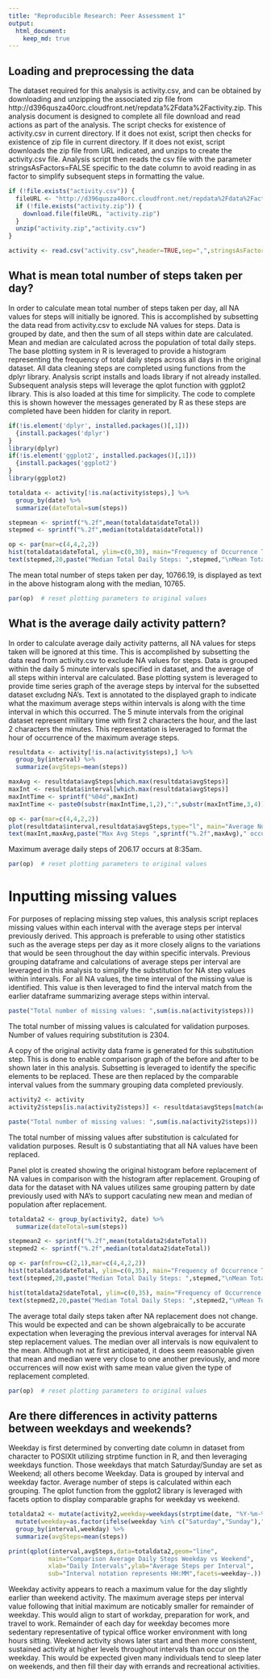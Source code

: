 ```yaml
---
title: "Reproducible Research: Peer Assessment 1"
output: 
  html_document:
    keep_md: true
---
```




## Loading and preprocessing the data

The dataset required for this analysis is activity.csv, and can be obtained by downloading and unzipping the associated zip file from http://d396qusza40orc.cloudfront.net/repdata%2Fdata%2Factivity.zip.  This analysis document is designed to complete all file download and read actions as part of the analysis.  The script checks for existence of activity.csv in current directory.  If it does not exist, script then checks for existence of zip file in current directory.  If it does not exist, script downloads the zip file from URL indicated, and unzips to create the activity.csv file.  Analysis script then reads the csv file with the parameter stringsAsFactors=FALSE specific to the date column to avoid reading in as factor to simplify subsequent steps in formatting the value.  
  
```r
if (!file.exists("activity.csv")) {
  fileURL <- "http://d396qusza40orc.cloudfront.net/repdata%2Fdata%2Factivity.zip"
  if (!file.exists("activity.zip")) {
    download.file(fileURL, "activity.zip")
  }
  unzip("activity.zip","activity.csv")
}

activity <- read.csv("activity.csv",header=TRUE,sep=",",stringsAsFactors=FALSE)  
```
  
  
  
## What is mean total number of steps taken per day?
In order to calculate mean total number of steps taken per day, all NA values for steps will initially be ignored.  This is accomplished by subsetting the data read from activity.csv to exclude NA values for steps.  Data is grouped by date, and then the sum of all steps within date are calculated. Mean and median are calculated across the population of total daily steps. The base plotting system in R is leveraged to provide a histogram representing the frequency of total daily steps across all days in the original dataset.  All data cleaning steps are completed using functions from the dplyr library.  Analysis script installs and loads library if not already installed.  Subsequent analysis steps will leverage the qplot function with ggplot2 library.  This is also loaded at this time for simplicity.  The code to complete this is shown however the messages generated by R as these steps are completed have been hidden for clarity in report.  
  
```r
if(!is.element('dplyr', installed.packages()[,1]))
  {install.packages('dplyr')
}
library(dplyr)
if(!is.element('ggplot2', installed.packages()[,1]))
  {install.packages('ggplot2')
}
library(ggplot2)
```

```r
totaldata <- activity[!is.na(activity$steps),] %>%
  group_by(date) %>%
  summarize(dateTotal=sum(steps)) 

stepmean <- sprintf("%.2f",mean(totaldata$dateTotal))
stepmed <- sprintf("%.2f",median(totaldata$dateTotal))

op <- par(mar=c(4,4,2,2))
hist(totaldata$dateTotal, ylim=c(0,30), main="Frequency of Occurrence Total Daily Steps", xlab="Total Daily Steps")
text(stepmed,20,paste("Median Total Daily Steps: ",stepmed,"\nMean Total Daily Steps: ",stepmean),pos=4,offset=6,cex=.75)
```

The mean total number of steps taken per day, 10766.19, is displayed as text in the above histogram along with the median, 10765.  
    
```r
par(op)  # reset plotting parameters to original values
```
  
    
## What is the average daily activity pattern?
  
In order to calculate average daily activity patterns, all NA values for steps taken will be ignored at this time.  This is accomplished by subsetting the data read from activity.csv to exclude NA values for steps.  Data is grouped within the daily 5 minute intervals specified in dataset, and the average of all steps within interval are calculated.  Base plotting system is leveraged to provide time series graph of the average steps by interval for the subsetted dataset excludng NA's.  Text is annotated to the displayed graph to indicate what the maximum average steps within intervals is along with the time interval in which this occurred.  The 5 minute intervals from the original dataset represent military time with first 2 characters the hour, and the last 2 characters the minutes.  This representation is leveraged to format the hour of occurrence of the maximum average steps.  
  
  
```r
resultdata <- activity[!is.na(activity$steps),] %>%
  group_by(interval) %>%
  summarize(avgSteps=mean(steps)) 

maxAvg <- resultdata$avgSteps[which.max(resultdata$avgSteps)]
maxInt <- resultdata$interval[which.max(resultdata$avgSteps)]
maxIntTime <- sprintf("%04d",maxInt)
maxIntTime <- paste0(substr(maxIntTime,1,2),":",substr(maxIntTime,3,4))

op <- par(mar=c(4,4,2,2))
plot(resultdata$interval,resultdata$avgSteps,type="l", main="Average Number of Daily Steps by 5 Minute Interval", xlab="Daily Intervals", ylab="Average Steps Per Interval", sub="Interval notation represents HH:MM")
text(maxInt,maxAvg,paste("Max Avg Steps ",sprintf("%.2f",maxAvg)," occurs at interval: ",maxInt," (",maxIntTime,")"),cex=.8)
```

Maximum average daily steps of 206.17 occurs at 8:35am.  
  
```r
par(op)  # reset plotting parameters to original values
```
  
  
     
# Inputting missing values
For purposes of replacing missing step values, this analysis script replaces missing values within each interval with the average steps per interval previously derived.  This approach is preferable to using other statistics such as the average steps per day as it more closely aligns to the variations that would be seen throughout the day within specific intervals.  Previous grouping dataframe and calculations of average steps per interval are leveraged in this analysis to simplify the substitution for NA step values within intervals.  For all NA values, the time interval of the missing value is identified.  This value is then leveraged to find the interval match from the earlier dataframe summarizing average steps within interval.  
  
```r
paste("Total number of missing values: ",sum(is.na(activity$steps)))
```

The total number of missing values is calculated for validation purposes.  Number of values requiring substitution is 2304.  
  
A copy of the original activity data frame is generated for this substitution step.  This is done to enable comparison graph of the before and after to be shown later in this analysis. Subsetting is leveraged to identify the specific elements to be replaced.  These are then replaced by the comparable interval values from the summary grouping data completed previously.  
  
```r
activity2 <- activity
activity2$steps[is.na(activity2$steps)] <- resultdata$avgSteps[match(activity2$interval[is.na(activity2$steps)],resultdata$interval)]
```
  
```r
paste("Total number of missing values: ",sum(is.na(activity2$steps)))
```

The total number of missing values after substitution is calculated for validation purposes.  Result is 0 substantiating that all NA values have been replaced.  
  
Panel plot is created showing the original histogram before replacement of NA values in comparison with the histogram after replacement.  Grouping of data for the dataset with NA values utilizes same grouping pattern by date previously used with NA's to support caculating new mean and median of population after replacement.  
  
  
```r
totaldata2 <- group_by(activity2, date) %>%
  summarize(dateTotal=sum(steps)) 

stepmean2 <- sprintf("%.2f",mean(totaldata2$dateTotal))
stepmed2 <- sprintf("%.2f",median(totaldata2$dateTotal))

op <- par(mfrow=c(2,1),mar=c(4,4,2,2))
hist(totaldata$dateTotal, ylim=c(0,35), main="Frequency of Occurrence Total Daily Steps (w/o NA)", xlab="Total Daily Steps")
text(stepmed,20,paste("Median Total Daily Steps: ",stepmed,"\nMean Total Daily Steps: ",stepmean),pos=4,offset=6,cex=.75)

hist(totaldata2$dateTotal, ylim=c(0,35), main="Frequency of Occurrence Total Daily Steps (after NA substitution)", xlab="Total Daily Steps")
text(stepmed2,20,paste("Median Total Daily Steps: ",stepmed2,"\nMean Total Daily Steps: ",stepmean2),pos=4,offset=6,cex=.75)
```
  
The average total daily steps taken after NA replacement does not change.  This would be expected and can be shown algebraically to be accurate expectation when leveraging the previous interval averages for interval NA step replacement values. The median over all intervals is now equivalent to the mean.  Although not at first anticipated, it does seem reasonable given that mean and median were very close to one another previously, and more occurrences will now exist with same mean value given the type of replacement completed.  
  
```r
par(op)  # reset plotting parameters to original values
```
  
  
## Are there differences in activity patterns between weekdays and weekends?
  
Weekday is first determined by converting date column in dataset from character to POSIXlt utilizing strptime function in R, and then leveraging weekdays function.  Those weekdays that match Saturday/Sunday are set as Weekend; all others become Weekday. Data is grouped by interval and weekday factor.  Average number of steps is calculated within each grouping.  The qplot function from the ggplot2 library is leveraged with facets option to display comparable graphs for weekday vs weekend.  
  
```r
totaldata2 <- mutate(activity2,weekday=weekdays(strptime(date, "%Y-%m-%d"))) %>%
  mutate(weekday=as.factor(ifelse(weekday %in% c("Saturday","Sunday"),"Weekend","Weekday"))) %>%
  group_by(interval,weekday) %>%
  summarize(avgSteps=mean(steps)) 

print(qplot(interval,avgSteps,data=totaldata2,geom="line",
           main="Comparison Average Daily Steps Weekday vs Weekend",
           xlab="Daily Intervals",ylab="Average Steps per Interval",
           sub="Interval notation represents HH:MM",facets=weekday~.))
```
  
Weekday activity appears to reach a maximum value for the day slightly earlier than weekend activity.  The maximum average steps per interval value following that initial maximum are noticably smaller for remainder of weekday.  This would align to start of workday, preparation for work, and travel to work. Remainder of each day for weekday becomes more sedentary representative of typical office worker environment with long hours sitting.  Weekend activity shows later start and then more consistent, sustained activity at higher levels throughout intervals than occur on the weekday.  This would be expected given many individuals tend to sleep later on weekends, and then fill their day with errands and recreational activities.  
